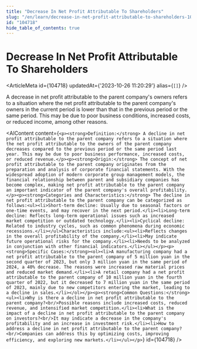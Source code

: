 ```yaml
---
title: "Decrease In Net Profit Attributable To Shareholders"
slug: "/en/learn/decrease-in-net-profit-attributable-to-shareholders-104718"
id: "104718"
hide_table_of_contents: true
---
```



# Decrease In Net Profit Attributable To Shareholders

<ArticleMeta id={104718} updatedAt={'2023-10-26 11:20:29'} alias={`[]`} />
<div className='border-solid border-b border-t-0 my-4 border-[var(--ifm-color-gray-300)]' />

A decrease in net profit attributable to the parent company's owners refers to a situation where the net profit attributable to the parent company's owners in the current period is lower than that in the previous period or the same period. This may be due to poor business conditions, increased costs, or reduced income, among other reasons.

<AIContent content={`<p><strong>Definition:</strong> A decline in net profit attributable to the parent company refers to a situation where the net profit attributable to the owners of the parent company decreases compared to the previous period or the same period last year. This may be due to poor business performance, increased costs, or reduced revenue.</p><p><strong>Origin:</strong> The concept of net profit attributable to the parent company originates from the preparation and analysis of corporate financial statements. With the widespread adoption of modern corporate group management models, the financial relationship between parent and subsidiary companies has become complex, making net profit attributable to the parent company an important indicator of the parent company's overall profitability.</p><p><strong>Categories and Characteristics:</strong> The decline in net profit attributable to the parent company can be categorized as follows:<ul><li>Short-term decline: Usually due to seasonal factors or one-time events, and may recover in the next period.</li><li>Long-term decline: Reflects long-term operational issues such as increased market competition or outdated technology.</li><li>Cyclical decline: Related to industry cycles, such as common phenomena during economic recessions.</li></ul>Characteristics include:<ul><li>Reflects changes in the overall profitability of the company.</li><li>May indicate future operational risks for the company.</li><li>Needs to be analyzed in conjunction with other financial indicators.</li></ul></p><p><strong>Specific Cases:</strong><ol><li>A manufacturing company had a net profit attributable to the parent company of 5 million yuan in the second quarter of 2023, but only 3 million yuan in the same period of 2024, a 40% decrease. The reasons were increased raw material prices and reduced market demand.</li><li>A retail company had a net profit attributable to the parent company of 10 million yuan in the fourth quarter of 2022, but it decreased to 7 million yuan in the same period of 2023, mainly due to new competitors entering the market, leading to a decline in sales.</li></ol></p><p><strong>Common Questions:</strong><ul><li>Why is there a decline in net profit attributable to the parent company?<br/>Possible reasons include increased costs, reduced revenue, and intensified market competition.</li><li>What is the impact of a decline in net profit attributable to the parent company on investors?<br/>It may indicate a decrease in the company's profitability and an increase in investment risk.</li><li>How to address a decline in net profit attributable to the parent company?<br/>Companies can address this by optimizing costs, improving efficiency, and exploring new markets.</li></ul></p>`} id={104718} />
